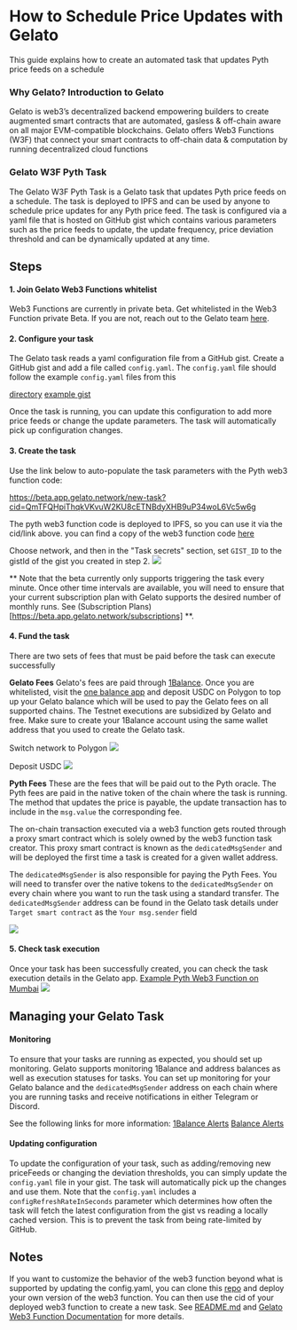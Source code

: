 # How to Schedule Price Updates with Gelato

This guide explains how to create an automated task that updates Pyth price feeds on a schedule

### Why Gelato? Introduction to Gelato
Gelato is web3’s decentralized backend empowering builders to create augmented smart contracts that are automated, 
gasless & off-chain aware on all major EVM-compatible blockchains. Gelato offers Web3 Functions (W3F) that connect your 
smart contracts to off-chain data & computation by running decentralized cloud functions

### Gelato W3F Pyth Task
The Gelato W3F Pyth Task is a Gelato task that updates Pyth price feeds on a schedule. 
The task is deployed to IPFS and can be used by anyone to schedule price updates for any Pyth price feed.
The task is configured via a yaml file that is hosted on GitHub gist which contains 
various parameters such as the price feeds to update, the update frequency, 
price deviation threshold and can be dynamically updated at any time.

## Steps

#### 1. Join Gelato Web3 Functions whitelist

Web3 Functions are currently in private beta.
Get whitelisted in the Web3 Function private Beta. If you are not, reach out to 
the Gelato team [here](https://form.typeform.com/to/RrEiARiI).

#### 2. Configure your task

The Gelato task reads a yaml configuration file from a GitHub gist.
Create a GitHub gist and add a file called `config.yaml`.
The `config.yaml` file should follow the example `config.yaml` files from this 

[//]: # (TODO: redirect this to pyth fork of repo&#41;)
[directory](https://github.com/gelatodigital/w3f-pyth-poc-v2/tree/master/web3-functions/pyth-oracle-w3f-priceIds)
[example gist](https://gist.github.com/swimricky/18b2a5ad9c1a605f1cf5c19ac1d2f1d9)


Once the task is running, you can update this configuration to add more price feeds or change the update parameters.
The task will automatically pick up configuration changes.

#### 3. Create the task

Use the link below to auto-populate the task parameters with the Pyth web3 function code:

[//]: # (TODO: check/update this link)
https://beta.app.gelato.network/new-task?cid=QmTFQHpiThqkVKvuW2KU8cETNBdyXHB9uP34woL6Vc5w6g

The pyth web3 function code is deployed to IPFS, so you can use it via the cid/link above.
you can find a copy of the web3 function code [here](https://github.com/gelatodigital/w3f-pyth-poc-v2/tree/master/web3-functions/pyth-oracle-w3f-priceIds)

Choose network, and then in the "Task secrets" section, set `GIST_ID` to the gistId of the gist you created in step 2.
![](../../images/guides/gelato/task-creation-gist-id.png)


** Note that the beta currently only supports triggering the task every minute. Once other time intervals are available, 
you will need to ensure that your current subscription plan with Gelato supports the desired number of monthly runs. 
See (Subscription Plans)[https://beta.app.gelato.network/subscriptions] **.
#### 4. Fund the task

There are two sets of fees that must be paid before the task can execute successfully

**Gelato Fees**
Gelato's fees are paid through [1Balance](https://docs.gelato.network/developer-services/1balance). Once you are whitelisted, visit the [one balance app](https://beta.app.gelato.network/balance)
and deposit USDC on Polygon to top up your Gelato balance which will be used to pay the Gelato fees on all
supported chains. The Testnet executions are subsidized by Gelato and free. Make sure to create your 1Balance account
using the same wallet address that you used to create the Gelato task.



Switch network to Polygon
![](../../images/guides/gelato/switch-to-polygon.png)

Deposit USDC
![](../../images/guides/gelato/deposit-usdc.png)



**Pyth Fees**
These are the fees that will be paid out to the Pyth oracle. The Pyth fees are paid in the native token of the chain
where the task is running. The method that updates the price is payable, the update transaction has to include in the 
`msg.value` the corresponding fee. 

The on-chain transaction executed via a web3 function gets routed through a proxy smart contract 
which is solely owned by the web3 function task creator. This proxy smart contract is known as the `dedicatedMsgSender` 
and will be deployed the first time a task is created for a given wallet address. 

The `dedicatedMsgSender` is also responsible for paying the Pyth Fees. You will need to transfer over the native tokens 
to the `dedicatedMsgSender` on every chain where you want to run the task using a standard transfer. 
The `dedicatedMsgSender` address can be found in the Gelato task details under `Target smart contract` as the 
`Your msg.sender` field


![](../../images/guides/gelato/dedicated-msg-sender.png)

#### 5. Check task execution

Once your task has been successfully created, you can check the task execution details in the Gelato app.
[Example Pyth Web3 Function on Mumbai](https://beta.app.gelato.network/task/0x2c64539daaeb86addd6f556b68251a2fdf0df5c09ec07b8a30a2fbf76f4fe907?chainId=80001)
![](../../images/guides/gelato/task-execution.png)

## Managing your Gelato Task

#### Monitoring
To ensure that your tasks are running as expected, you should set up monitoring. Gelato supports monitoring 1Balance and
address balances as well as execution statuses for tasks. You can set up monitoring for your Gelato balance and 
the `dedicatedMsgSender` address on each chain where you are running tasks and receive notifications in either 
Telegram or Discord. 

See the following links for more information:
[1Balance Alerts](https://docs.gelato.network/developer-services/1balance/1balance-alerts)
[Balance Alerts](https://docs.gelato.network/developer-services/automate/execution-and-balance-alerts)

#### Updating configuration
To update the configuration of your task, such as adding/removing new priceFeeds or changing the deviation thresholds,
you can simply update the `config.yaml` file in your gist. The task will automatically pick up the changes and use them.
Note that the `config.yaml` includes a `configRefreshRateInSeconds` parameter which determines how often the task will
fetch the latest configuration from the gist vs reading a locally cached version. This is to prevent the task from being
rate-limited by GitHub.

## Notes

[//]: # (TODO: update repo & readme links to pyth fork)
If you want to customize the behavior of the web3 function beyond what is supported by updating the config.yaml, you can 
clone this [repo](https://github.com/gelatodigital/w3f-pyth-poc-v2/) and deploy your own version of the web3 function. 
You can then use the cid of your deployed web3 function to create a new task. See [README.md](https://github.com/gelatodigital/w3f-pyth-poc-v2/tree/master/web3-functions/pyth-oracle-w3f-priceIds/README.md) and 
[Gelato Web3 Function Documentation](https://docs.gelato.network/developer-services/web3-functions) for more details.
